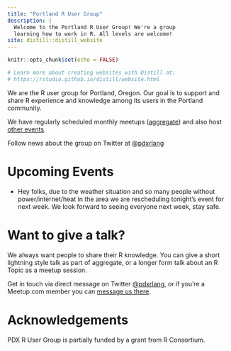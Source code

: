```yaml
---
title: "Portland R User Group"
description: |
  Welcome to the Portland R User Group! We're a group
  learning how to work in R. All levels are welcome!
site: distill::distill_website
---
```


```r
knitr::opts_chunk$set(echo = FALSE)

# Learn more about creating websites with Distill at:
# https://rstudio.github.io/distill/website.html

```

We are the R user group for Portland, Oregon. Our goal is to support and share R experience and knowledge among its users in the Portland community. 

We have regularly scheduled monthly meetups ([aggregate](aggregate.html)) and also host [other events](meetups.html).

Follow news about the group on Twitter at [\@pdxrlang](https://twitter.com/pdxrlang)

# Upcoming Events

- Hey folks, due to the weather situation and so many people without power/internet/heat in the area we are rescheduling tonight's event for next week. We look forward to seeing everyone next week, stay safe.

# Want to give a talk?

We always want people to share their R knowledge. You can give a short lightning style talk as part of aggregate, or a longer form talk about an R Topic as a meetup session. 

Get in touch via direct message on Twitter  [\@pdxrlang](https://twitter.com/pdxrlang), or if you’re a Meetup.com member you can [message us there](https://secure.meetup.com/messages/).

# Acknowledgements

PDX R User Group is partially funded by a grant from R Consortium.
